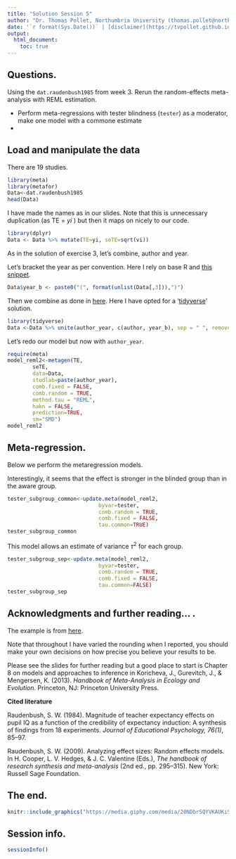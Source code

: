 ```yaml
---
title: "Solution Session 5"
author: "Dr. Thomas Pollet, Northumbria University (thomas.pollet@northumbria.ac.uk)"
date: '`r format(Sys.Date())` | [disclaimer](https://tvpollet.github.io/disclaimer)'
output:
  html_document:
    toc: true
---
```


## Questions.


Using the `dat.raudenbush1985` from week 3. Rerun the random-effects meta-analysis with REML estimation. 

* Perform meta-regressions with tester blindness (`tester`) as a moderator, make one model with a commone estimate
*


## Load and manipulate the data

There are 19 studies.

```r
library(meta)
library(metafor)
Data<-dat.raudenbush1985
head(Data)
```

I have made the names as in our slides. Note that this is unnecessary duplication (as TE = _yi_ ) but then it maps on nicely to our code.

```r
library(dplyr)
Data <- Data %>% mutate(TE=yi, seTE=sqrt(vi))
```

As in the solution of exercise 3, let's combine, author and year. 

Let's bracket the year as per convention. Here I rely on base R and [this snippet](https://stackoverflow.com/questions/29884082/apply-parentheses-around-elements-of-r-dataframe).

```r
Data$year_b <- paste0("(", format(unlist(Data[,3])),")")
```

Then we combine as done in [here](https://stackoverflow.com/questions/18115550/combine-two-or-more-columns-in-a-dataframe-into-a-new-column-with-a-new-name). Here I have opted for a '[tidyverse](https://www.tidyverse.org/)' solution.

```r
library(tidyverse)
Data <-Data %>% unite(author_year, c(author, year_b), sep = " ", remove = FALSE)
```

Let's redo our model but now with `author_year`.

```r
require(meta)
model_reml2<-metagen(TE,
        seTE,
        data=Data,
        studlab=paste(author_year),
        comb.fixed = FALSE,
        comb.random = TRUE,
        method.tau = "REML",
        hakn = FALSE,
        prediction=TRUE,
        sm="SMD")
model_reml2
```

## Meta-regression.

Below we perform the metaregression models.

Interestingly, it seems that the effect is stronger in the blinded group than in the aware group.

```r
tester_subgroup_common<-update.meta(model_reml2, 
                             byvar=tester, 
                             comb.random = TRUE, 
                             comb.fixed = FALSE,
                             tau.common=TRUE)
tester_subgroup_common
```

This model allows an estimate of variance $\tau^2$ for each group.

```r
tester_subgroup_sep<-update.meta(model_reml2, 
                             byvar=tester, 
                             comb.random = TRUE, 
                             comb.fixed = FALSE,
                             tau.common=FALSE)
tester_subgroup_sep
```

## Acknowledgments and further reading... .

The example is from [here](http://www.metafor-project.org/doku.php/analyses:raudenbush2009#fixed-effects_model). 


Note that throughout I have varied the rounding when I reported, you should make your own decisions on how precise you believe your results to be. 

Please see the slides for further reading but a good place to start is Chapter 8 on models and approaches to inference in Koricheva, J., Gurevitch, J., & Mengersen, K. (2013). _Handbook of Meta-Analysis in Ecology and Evolution_. Princeton, NJ: Princeton University Press.


**Cited literature**

Raudenbush, S. W. (1984). Magnitude of teacher expectancy effects on pupil IQ as a function of the credibility of expectancy induction: A synthesis of findings from 18 experiments. _Journal of Educational Psychology, 76(1)_, 85–97.

Raudenbush, S. W. (2009). Analyzing effect sizes: Random effects models. In H. Cooper, L. V. Hedges, & J. C. Valentine (Eds.), _The handbook of research synthesis and meta-analysis_ (2nd ed., pp. 295–315). New York: Russell Sage Foundation.

## The end.

```r
knitr::include_graphics("https://media.giphy.com/media/20NDbrSQYVKAUKiSoz/giphy.gif") # giphy.com fair use.
```

## Session info.

```r
sessionInfo()
```

